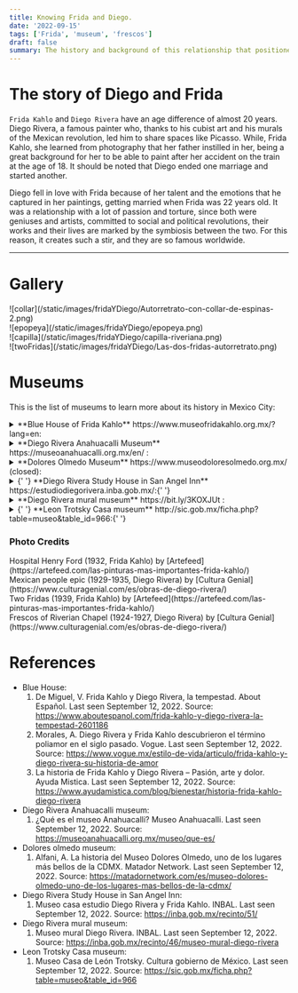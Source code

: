 ```yaml
---
title: Knowing Frida and Diego.
date: '2022-09-15'
tags: ['Frida', 'museum', 'frescos']
draft: false
summary: The history and background of this relationship that positioned Frida as a world -class artist.
---
```


# The story of Diego and Frida

`Frida Kahlo` and `Diego Rivera` have an age difference of almost 20 years. Diego Rivera, a famous painter who, thanks to his cubist art and his murals of the Mexican revolution, led him to share spaces like Picasso. While, Frida Kahlo,
she learned from photography that her father instilled in her, being a great background for her to be able to paint after her accident on the train at the age of 18. It should be noted that Diego ended one marriage and started another.

Diego fell in love with Frida because of her talent and the emotions that he captured in her paintings, getting married when Frida was 22 years old. It was a relationship with a lot of passion and torture, since both were geniuses and artists,
committed to social and political revolutions, their works and their lives are marked by the symbiosis between the two. For this reason, it creates such a stir, and they are so famous worldwide.

---

# Gallery

<div className="flex flex-wrap -mx-2 overflow-hidden xl:-mx-2">
  <div className="my-1 px-2 w-full overflow-hidden xl:my-1 xl:px-2 xl:w-1/2">
    ![collar](/static/images/fridaYDiego/Autorretrato-con-collar-de-espinas-2.png)
  </div>
  <div className="my-1 px-2 w-full overflow-hidden xl:my-1 xl:px-2 xl:w-1/2">
    ![epopeya](/static/images/fridaYDiego/epopeya.png)
  </div>
  <div className="my-1 px-2 w-full overflow-hidden xl:my-1 xl:px-2 xl:w-1/2">
    ![capilla](/static/images/fridaYDiego/capilla-riveriana.png)
  </div>
  <div className="my-1 px-2 w-full overflow-hidden xl:my-1 xl:px-2 xl:w-1/2">
    ![twoFridas](/static/images/fridaYDiego/Las-dos-fridas-autorretrato.png)
  </div>
</div>

# Museums

This is the list of museums to learn more about its history in Mexico City:

<details>
  <summary>**Blue House of Frida Kahlo** https://www.museofridakahlo.org.mx/?lang=en:</summary>
  <ul>
    <li type="square">
      {' '}
      Context and history. Located south of Mexico City, in one of its mythical neighborhoods, it was
      where Diego Rivera and Frida Kahlo shared their lives, which is why Dolores Olmedo opened the museum
      to the public, reflecting the daily life and work of the artists. Within the gates of this museum
      are the pots where they cooked, their bedrooms, their painting tools, Frida's Tehuana dresses,
      and a picturesque garden.{' '}
    </li>
    <li type="square"> You will find inside. </li>- A) The Blue house. - i) Frida's family - ii)
    Paints of Diego related with the dead of Frida. - iii) Trotsky's relationship with Diego and
    Frida - iv) Diego and Frida's study and bedrooms - B) Garden. - i) Vestiges extracted from Diego
    from the different archeological areas visited - ii) Mix of the vestiges and saucepan with the
    garden
    <li type="square"> How to arrive. </li>- A) From Diego Rivera Anahuacalli museum. - i) Walk on
    museo street to division del norte avenue - ii) Take the bus. From division del norte 3315 stop
    to - iii) Walk on to the museum. - B) From subway.
    https://metro.cdmx.gob.mx/storage/app/media/red/plano_red19.pdf
    <li type="square">
      {' '}
      Cost. Weekends 270 MXN/13.5 dls. Camera permit 30 MXN/1.5 dls. Tuesday to Friday 250 mxn/12.5 dls.{' '}
    </li>
    <li type="square">
      {' '}
      Open: Tuesday from 10 to 18. Wednesday from 11 to 18. Thursday to Sunday from 10 to 18.{' '}
    </li>
    <li type="square"> Level of Security: ⭐️⭐️⭐️⭐️⭐️ (4.5) </li>
    <li type="square">
      {' '}
      Guided tours. You have to send an email to schedule a tour previously. It has to be a minimum of
      10 to 15 people. 800 MXN/40 dls in English{' '}
    </li>
    <li type="square"> What eat. </li>
    <li type="square">
      {' '}
      Additional material. There are QR codes for children to interact, as well as official audio of
      the museum with a value of 70 MXN/3.5 dls.{' '}
    </li>
  </ul>
</details>

<details>
  <summary>**Diego Rivera Anahuacalli Museum** https://museoanahuacalli.org.mx/en/ : </summary>
  <ul>
    <li type="square">
      {' '}
      Context and history. Within Diego's expeditions along visits to archaeological ruins, putting together
      his sketches and a couple of paintings alongside pre-Columbian art. The museum is divided into
      three: hell, purgatory and heaven, where up to the top of it there is a viewpoint. The main facade
      refers to Coatlicue, the mother of the war god Huitzilopochtli. The edifice was designed by Juan
      O'Gorman{' '}
    </li>
    <li type="square"> How to arrive. </li>- A) From blue house of Frida Kahlo. - i) Walk to take
    the bus. - ii) Take the bus from to Division del norte 3315 stop.
    https://moovitapp.com/index/en/public_transit-line-6-Ciudad_de_Mexico-822-1341234-3808689-1 -
    iii) Walk on to the museum. https://bit.ly/3BjoPzZ - B) From Xotepingo station light rail.
    https://goo.gl/maps/gR55HXZvvNPVuRaU8 - C) From bus. https://goo.gl/maps/8RgdNCMadRZjwjAx5 //
    https://moovitapp.com/index/en/public_transit-line-152-Ciudad_de_Mexico-822-1341234-3808828-3
    <li type="square"> Cost. 100 MXN / 5 dls. </li>
    <li type="square"> Open: Tuesday to Sunday from 11 to 17:30. </li>
    <li type="square"> Level of Security: ⭐️⭐️⭐️⭐️⭐️ (4) </li>
    <li type="square"> Guided tours. </li>
    <li type="square"> What eat. </li>
    <li type="square"> Additional material. </li>
  </ul>
</details>

<details>
  <summary>**Dolores Olmedo Museum** https://www.museodoloresolmedo.org.mx/ (closed): </summary>
  <ul>
    <li type="square">
      {' '}
      Context and history. The museum is a former hacienda in the Xochimilco area, which houses the largest
      collection of art by Diego Rivera and Frida Kahlo. You can find very endemic fauna of Mexico such
      as peacocks or the Xoloitzcuintles breed of dogs.{' '}
    </li>
    <li type="square"> How to arrive. For the moment, the museum is closed until new notice. </li>
    <li type="square"> Level of Security: ⭐️⭐️⭐️⭐️⭐️ (4) </li>
  </ul>
</details>

<details>
  <summary>
    {' '}
    **Diego Rivera Study House in San Angel Inn** https://estudiodiegorivera.inba.gob.mx/:{' '}
  </summary>
  <ul>
    <li type="square">
      {' '}
      Context and history. Diego Rivera asked the acclaimed Mexican architect Juan O'Gorman to design
      a studio where Diego and Frida Kahlo could work comfortably, as well as be able to live in it.
      They lived for a couple of years returning from the USA until the death of Frida's father, Guillermo
      Kahlo, returning to the blue house.{' '}
    </li>
    <li type="square">
      {' '}
      You will find inside. The houses were built on land sold by the architect to the painters, where
      part of the life and work of Juan O'Gorman can be found as a solution to the demand for the construction
      of new schools due to the rapid population growth in Mexico City.{' '}
    </li>- A) Diego Rivera's House. - B) Frida's House. - C) Juan O'Gorman's House.
    <li type="square">
      {' '}
      How to arrive. https://moovitapp.com/index/es-419/transporte_p%C3%BAblico-line-116A-Ciudad_de_Mexico-822-8909-38975506-1{' '}
    </li>- A) Bus from viveros subway station (Universidad stop to sta. Catarina - Magnolia). - B)
    Bus from blue house of Frida (walk 4 streets to Malintzin-allende stop to sta. Catarina –
    Magnolia).
    <li type="square"> Cost. 40 MXN/2 dls. Not online tickets. </li>
    <li type="square"> Open: Tuesday to Sunday from 11 to 17. </li>
    <li type="square"> Level of Security: ⭐️⭐️⭐️⭐️⭐️ (4.5) </li>
    <li type="square">
      {' '}
      Guided tours. On Tuesdays, there are personnel who speak English and Friday are the head of department.
      Do not charge some extra, so some tip is fine. Similarly, you can consult it via email: medr.atencionalvisitante@inba.gob.mx
      or medr.pedagogia@inba.gob.mx{' '}
    </li>
    <li type="square"> What eat. </li>
    <li type="square">
      {' '}
      Additional material. You will find a couple of QR codes with the information, which is mostly in
      Spanish, but you can translate it. In some rooms there are QR codes in French and English.{' '}
    </li>
  </ul>
</details>

<details>
  <summary>**Diego Rivera mural museum** https://bit.ly/3KOXJUt : </summary>
  <ul>
    <li type="square">
      {' '}
      Context and history. The museum initially was not. As in the case of Diego Rivera and José Clemente
      Orozco, who were asked to paint frescoes on buildings belonging to celebrities or friends. Diego
      painted the mural "*Sueño de una tarde dominical en la alameda central*" because the building was
      quite close to the alameda central park in Mexico City. After one of the most disturbing earthquakes
      we have suffered, the mural was rescued and the Diego Museum was founded, with works by the artist.
      As if that were not enough, outside the museum there are people playing Domino as a sport, they
      come together to enjoy, a similar like Domino Park in Miami.{' '}
    </li>
    <li type="square">
      {' '}
      How to arrive. Hidalgo subway station. https://goo.gl/maps/yaYMsUVSi3GQT5879.{' '}
    </li>
    <li type="square"> Cost. 40 MXN/2 dls. Not online tickets. </li>
    <li type="square"> Open. Tuesday to Sunday from 10 to 18. </li>
    <li type="square"> Level of Security: ⭐️⭐️⭐️⭐️⭐️ (4) </li>
    <li type="square">
      {' '}
      Guided tours. The tours in English of Wednesday to Friday are from 13 to 14. On weekends from 12
      to 13 and 14 to 15. The cost is 20 MXN/1 dls.{' '}
    </li>
    <li type="square"> What eat. </li>
  </ul>
</details>

<details>
  <summary>
    {' '}
    **Leon Trotsky Casa museum** http://sic.gob.mx/ficha.php?table=museo&table_id=966:{' '}
  </summary>
  <ul>
    <li type="square">
      {' '}
      Context and history. It was the house where Leon Trotsky, a political refugee who was persecuted
      by Stalin, lived. Trotsky had to flee from Russia because Lenin took the place that corresponded
      to Russia and became a political prisoner. He first lived in the blue house of Diego and Frida
      Kahlo, being a friend of Diego Rivera. Diego Rivera being unfaithful to Frida with her younger
      sister, Frida took revenge on Trotsky. Diego Rivera cost him that he will resign from the Mexican
      communist party, being the president of the association to be able to extradite Trotsky.{' '}
    </li>
    <li type="square"> How to arrive. </li>- A) From General Anaya subway
    station.chttps://goo.gl/maps/6PopheN2ddb5LMPS9 - B) From Tlalpan bus.
    https://goo.gl/maps/ZdKLCNCA8TvJ53ez8 //
    https://moovitapp.com/index/en/public_transit-line-152-Ciudad_de_Mexico-822-1341234-3808828-3 -
    C) Walk from blue House of Frida Kahlo (10 minutes)
    <li type="square">
      {' '}
      Cost. 70 MXN/3.5 dls. Foreign student 55 MXN/2.75 dls. Not online tickets.{' '}
    </li>
    <li type="square"> Open: Tuesday to Sunday from 10 to 17. </li>
    <li type="square"> Level of Security: ⭐️⭐️⭐️⭐️⭐️ (4.5) </li>
    <li type="square">
      {' '}
      Guided tours. Send an email to check the availability to museotrotsky@outlook.com, leontrotskymuseo@gmail.com,
      derechodeasilo9@gmail.com .{' '}
    </li>
    <li type="square"> What eat. </li>
  </ul>
</details>

### Photo Credits

<div>
  Hospital Henry Ford (1932, Frida Kahlo) by
  [Artefeed](https://artefeed.com/las-pinturas-mas-importantes-frida-kahlo/)
</div>
<div>
  Mexican people epic (1929-1935, Diego Rivera) by [Cultura
  Genial](https://www.culturagenial.com/es/obras-de-diego-rivera/)
</div>
<div>
  Two Fridas (1939, Frida Kahlo) by
  [Artefeed](https://artefeed.com/las-pinturas-mas-importantes-frida-kahlo/)
</div>
<div>
  Frescos of Riverian Chapel (1924-1927, Diego Rivera) by [Cultura
  Genial](https://www.culturagenial.com/es/obras-de-diego-rivera/)
</div>

# References

- Blue House:
  1. De Miguel, V. Frida Kahlo y Diego Rivera, la tempestad. About Español. Last seen September 12, 2022. Source:
     https://www.aboutespanol.com/frida-kahlo-y-diego-rivera-la-tempestad-2601186
  2. Morales, A. Diego Rivera y Frida Kahlo descubrieron el término poliamor en el siglo pasado. Vogue. Last seen September 12, 2022. Source:
     https://www.vogue.mx/estilo-de-vida/articulo/frida-kahlo-y-diego-rivera-su-historia-de-amor
  3. La historia de Frida Kahlo y Diego Rivera – Pasión, arte y dolor. Ayuda Mistica. Last seen September 12, 2022. Source: https://www.ayudamistica.com/blog/bienestar/historia-frida-kahlo-diego-rivera
- Diego Rivera Anahuacalli museum:
  1. ¿Qué es el museo Anahuacalli? Museo Anahuacalli. Last seen September 12, 2022. Source: https://museoanahuacalli.org.mx/museo/que-es/
- Dolores olmedo museum:
  1. Alfani, A. La historia del Museo Dolores Olmedo, uno de los lugares más bellos de la CDMX. Matador Network. Last seen September 12, 2022. Source:
     https://matadornetwork.com/es/museo-dolores-olmedo-uno-de-los-lugares-mas-bellos-de-la-cdmx/
- Diego Rivera Study House in San Angel Inn:
  1. Museo casa estudio Diego Rivera y Frida Kahlo. INBAL. Last seen September 12, 2022. Source: https://inba.gob.mx/recinto/51/
- Diego Rivera mural museum:
  1. Museo mural Diego Rivera. INBAL. Last seen September 12, 2022. Source: https://inba.gob.mx/recinto/46/museo-mural-diego-rivera
- Leon Trotsky Casa museum:
  1. Museo Casa de León Trotsky. Cultura gobierno de México. Last seen September 12, 2022. Source: https://sic.gob.mx/ficha.php?table=museo&table_id=966
